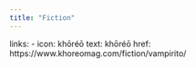 ```yaml
---
title: "Fiction"
---
```


links:
    - icon: khōréō
      text: khōréō
      href: https://www.khoreomag.com/fiction/vampirito/